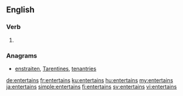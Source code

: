 ==English==

===Verb===
{{head|en}}

# {{en-third-person singular of|entertain}}

===Anagrams===
* [[enstraiten#English|enstraiten]], [[Tarentines#English|Tarentines]], [[tenantries#English|tenantries]]

[[de:entertains]]
[[fr:entertains]]
[[ku:entertains]]
[[hu:entertains]]
[[my:entertains]]
[[ja:entertains]]
[[simple:entertains]]
[[fi:entertains]]
[[sv:entertains]]
[[vi:entertains]]